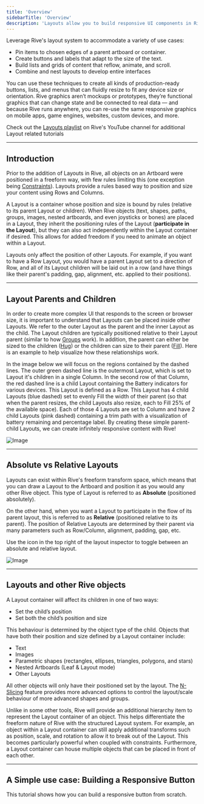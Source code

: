 ```yaml
---
title: 'Overview'
sidebarTitle: 'Overview'
description: 'Layouts allow you to build responsive UI components in Rive. Make your designs fit, fill, or reflow content based on the space available.'
---
```



Leverage Rive's layout system to accommodate a variety of use cases:

- Pin items to chosen edges of a parent artboard or container.
- Create buttons and labels that adapt to the size of the text.
- Build lists and grids of content that reflow, animate, and scroll.
- Combine and nest layouts to develop entire interfaces

You can use these techniques to create all kinds of production-ready buttons, lists, and menus that can fluidly resize to fit any device size or orientation. Rive graphics aren’t mockups or prototypes, they’re functional graphics that can change state and be connected to real data — and because Rive runs anywhere, you can re-use the same responsive graphics on mobile apps, game engines, websites, custom devices, and more.

<Note>Check out the [Layouts playlist](https://www.youtube.com/playlist?list=PLujDTZWVDSsGvor80PkjHaZ3hNNo6s_ef) on Rive's YouTube channel for additional Layout related tutorials</Note>

---

## Introduction

Prior to the addition of Layouts in Rive, all objects on an Artboard were positioned in a freeform way, with few rules limiting this (one exception being [Constraints](/editor/constraints/constraints-overview)). Layouts provide a rules based way to position and size your content using Rows and Columns.

<Tip>A Layout is a container whose position and size is bound by rules (relative to its parent Layout or children). When Rive objects (text, shapes, paths, groups, images, nested artboards, and even joysticks or bones) are placed in a Layout, they inherit the positioning rules of the Layout (**participate in the Layout**), but they can also act independently within the Layout container if desired. This allows for added freedom if you need to animate an object within a Layout.</Tip>

<Tip>Layouts only affect the position of other Layouts. For example, if you want to have a Row Layout, you would have a parent Layout set to a direction of Row, and all of its Layout children will be laid out in a row (and have things like their parent's padding, gap, alignment, etc. applied to their positions).</Tip>

---

## Layout Parents and Children

In order to create more complex UI that responds to the screen or browser size, it is important to understand that Layouts can be placed inside other Layouts. We refer to the outer Layout as the parent and the inner Layout as the child. The Layout children are typically positioned relative to their Layout parent (similar to how [Groups](/editor/fundamentals/groups) work). In addition, the parent can either be sized to the children ([Hug](editor/layouts/layout-parameters#scale-types)) or the children can size to their parent ([Fill](editor/layouts/layout-parameters#scale-types)). Here is an example to help visualize how these relationships work.

In the image below we will focus on the regions contained by the dashed lines. The outer green dashed line is the outermost Layout, which is set to Layout it's children in a single Column. In the second row of that Column, the red dashed line is a child Layout containing the Battery indicators for various devices. This Layout is defined as a Row. This Layout has 4 child Layouts (blue dashed) set to evenly Fill the width of their parent (so that when the parent resizes, the child Layouts also resize, each to Fill 25% of the available space). Each of those 4 Layouts are set to Column and have 2 child Layouts (pink dashed) containing a trim path with a visualization of battery remaining and percentage label. By creating these simple parent-child Layouts, we can create infinitely responsive content with Rive!

![Image](/images/editor/layout-visualized.png)

---

## Absolute vs Relative Layouts

Layouts can exist within Rive's freeform transform space, which means that you can draw a Layout to the Artboard and position it as you would any other Rive object. This type of Layout is referred to as **Absolute** (positioned absolutely).

On the other hand, when you want a Layout to participate in the flow of its parent layout, this is referred to as **Relative** (positioned relative to its parent). The position of Relative Layouts are determined by their parent via many parameters such as Row/Column, alignment, padding, gap, etc.

Use the icon in the top right of the layout inspector to toggle between an absolute and relative layout.

![Image](/images/editor/layouts/3412f52f-c283-4617-b6c5-f5af8ad1ddcc.webp)

---

## Layouts and other Rive objects

A Layout container will affect its children in one of two ways:

- Set the child’s position
- Set both the child’s position and size

This behaviour is determined by the object type of the child. Objects that have both their position and size defined by a Layout container include:

- Text
- Images
- Parametric shapes (rectangles, ellipses, triangles, polygons, and stars)
- Nested Artboards (Leaf & Layout mode)
- Other Layouts

All other objects will only have their positioned set by the layout. The [N-Slicing](/editor/layouts/n-slicing) feature provides more advanced options to control the layout/scale behaviour of more advanced shapes and groups.

Unlike in some other tools, Rive will provide an additional hierarchy item to represent the Layout container of an object. This helps differentiate the freeform nature of Rive with the structured Layout system. For example, an object within a Layout container can still apply additional transforms such as position, scale, and rotation to allow it to break out of the Layout. This becomes particularly powerful when coupled with constraints. Furthermore, a Layout container can house multiple objects that can be placed in front of each other.

---

## A Simple use case: Building a Responsive Button

This tutorial shows how you can build a responsive button from scratch.

<YouTube id="dx63jfWJtLQ" />
